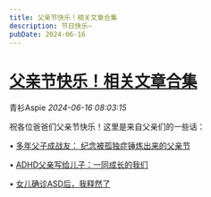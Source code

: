 ```yaml
---
title: 父亲节快乐！相关文章合集
description: 节日快乐~
pubDate: 2024-06-16
---
```


# [父亲节快乐！相关文章合集](http://mp.weixin.qq.com/s?__biz=MzIyMzgyMjY5NQ==&mid=2247521018&idx=1&sn=efa0ab8a05da777aae61c10e59b913eb&chksm=e92f34a41a5939c601e3dedfaa235ca89627061d3340ae44e029f9dfed2233725a63ee5e420c#rd)



青衫Aspie    *2024-06-16 08:03:15*

祝各位爸爸们父亲节快乐！这里是来自父亲们的一些话：  

• [多年父子成战友： 纪念被孤独症锤炼出来的父亲节](http://mp.weixin.qq.com/s?__biz=MzIyMzgyMjY5NQ==&mid=2247508189&idx=1&sn=af385985a7966b1bd78bbe4e53d72783&chksm=e81ab6d5df6d3fc3f298f7e679a0afe9789eb24e5f0f775c63d463d7f3a11d55ef5cada67347&scene=21#wechat_redirect)

  
• [ADHD父亲写给儿子：一同成长的我们](http://mp.weixin.qq.com/s?__biz=MzIyMzgyMjY5NQ==&mid=2247508856&idx=1&sn=0013112e5550a133f60c022101fc7ca1&chksm=e81ab570df6d3c66da67a2f102dc044f422ea2b7ec28ab2b2aa6f328eeeb3217a718b27ba793&scene=21#wechat_redirect)

  
• [女儿确诊ASD后，我释然了](http://mp.weixin.qq.com/s?__biz=MzIyMzgyMjY5NQ==&mid=2247511493&idx=1&sn=623f94428985a0abf907ce757be392ec&chksm=e81abbcddf6d32dba05ede913a5968347f10faeff113d83f00d94a82ac67c971dabfd7eb5630&scene=21#wechat_redirect)

